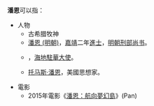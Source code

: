 '''潘恩'''可以指：

*人物
**古希腊牧神
** [[潘恩_(明朝)|潘恩 (明朝)]]，[[嘉靖|嘉靖]]二年[[進士|進士]]，[[明朝刑部尚书|明朝刑部尚书]]。
** {{tsl|fr|Roudy Stanley Penn|潘恩 (海地外交官)}}，[[海地駐華大使列表|海地駐華大使]]。
** [[托马斯·潘恩|托马斯·潘恩]]，美國思想家。

*電影
**2015年電影《[[潘恩：航向夢幻島|潘恩：航向夢幻島]]》(Pan)

{{disambig|cat=二字消歧義}}